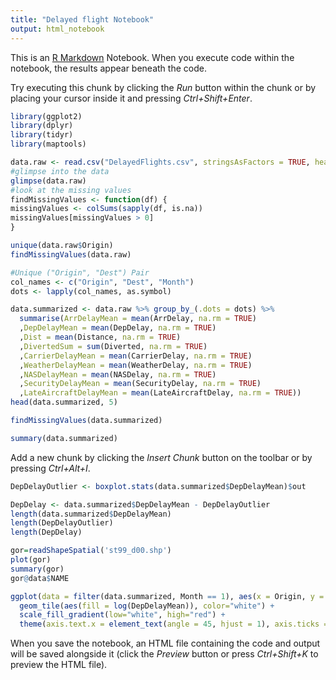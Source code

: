 ```yaml
---
title: "Delayed flight Notebook"
output: html_notebook
---
```


This is an [R Markdown](http://rmarkdown.rstudio.com) Notebook. When you execute code within the notebook, the results appear beneath the code. 

Try executing this chunk by clicking the *Run* button within the chunk or by placing your cursor inside it and pressing *Ctrl+Shift+Enter*. 

```r
library(ggplot2)
library(dplyr)
library(tidyr)
library(maptools)

data.raw <- read.csv("DelayedFlights.csv", stringsAsFactors = TRUE, header = TRUE, na.strings=c("","-","NA"))
#glimpse into the data
glimpse(data.raw)
#look at the missing values
findMissingValues <- function(df) {
missingValues <- colSums(sapply(df, is.na))
missingValues[missingValues > 0]  
}

unique(data.raw$Origin)
findMissingValues(data.raw)
```

```r
#Unique ("Origin", "Dest") Pair
col_names <- c("Origin", "Dest", "Month")
dots <- lapply(col_names, as.symbol)

data.summarized <- data.raw %>% group_by_(.dots = dots) %>% 
  summarise(ArrDelayMean = mean(ArrDelay, na.rm = TRUE)
  ,DepDelayMean = mean(DepDelay, na.rm = TRUE)
  ,Dist = mean(Distance, na.rm = TRUE)
  ,DivertedSum = sum(Diverted, na.rm = TRUE)
  ,CarrierDelayMean = mean(CarrierDelay, na.rm = TRUE)
  ,WeatherDelayMean = mean(WeatherDelay, na.rm = TRUE)
  ,NASDelayMean = mean(NASDelay, na.rm = TRUE)
  ,SecurityDelayMean = mean(SecurityDelay, na.rm = TRUE)
  ,LateAircraftDelayMean = mean(LateAircraftDelay, na.rm = TRUE))
head(data.summarized, 5)

findMissingValues(data.summarized)

summary(data.summarized)
```

Add a new chunk by clicking the *Insert Chunk* button on the toolbar or by pressing *Ctrl+Alt+I*.
```r
DepDelayOutlier <- boxplot.stats(data.summarized$DepDelayMean)$out

DepDelay <- data.summarized$DepDelayMean - DepDelayOutlier
length(data.summarized$DepDelayMean)
length(DepDelayOutlier)
length(DepDelay)

gor=readShapeSpatial('st99_d00.shp')
plot(gor)
summary(gor)
gor@data$NAME

ggplot(data = filter(data.summarized, Month == 1), aes(x = Origin, y = Dest)) +
  geom_tile(aes(fill = log(DepDelayMean)), color="white") +
  scale_fill_gradient(low="white", high="red") +
  theme(axis.text.x = element_text(angle = 45, hjust = 1), axis.ticks = element_blank())
```

When you save the notebook, an HTML file containing the code and output will be saved alongside it (click the *Preview* button or press *Ctrl+Shift+K* to preview the HTML file).

